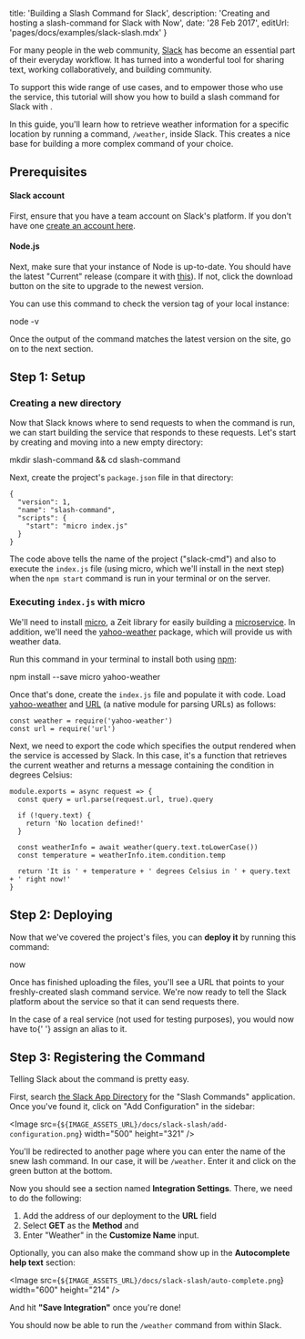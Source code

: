 

  title: 'Building a Slash Command for Slack',
  description: 'Creating and hosting a slash-command for Slack with Now',
  date: '28 Feb 2017',
  editUrl: 'pages/docs/examples/slack-slash.mdx'
}

For many people in the web community, [Slack](https://slack.com/) has become an essential part of their everyday workflow. It has turned into a wonderful tool for sharing text, working collaboratively, and building community.

To support this wide range of use cases, and to empower those who use the service, this tutorial will show you how to build a slash command for Slack with <Now color="#000" />.

In this guide, you'll learn how to retrieve weather information for a specific location by running a command, `/weather`, inside Slack. This creates a nice base for building a more complex command of your choice.

## Prerequisites

#### Slack account

First, ensure that you have a team account on Slack's platform. If you don't have one [create an account here](https://slack.com/).

#### Node.js

Next, make sure that your instance of Node is up-to-date. You should have the latest "Current" release (compare it with [this](https://nodejs.org/)). If not, click the download button on the site to upgrade to the newest version.

You can use this command to check the version tag of your local instance:

<TerminalInput>node -v</TerminalInput>

Once the output of the command matches the latest version on the site, go on to the next section.

## Step 1: Setup

### Creating a new directory

Now that Slack knows where to send requests to when the command is run, we can start building the service that responds to these requests. Let's start by creating and moving into a new empty directory:

<TerminalInput>mkdir slash-command && cd slash-command</TerminalInput>

Next, create the project's `package.json` file in that directory:

```
{
  "version": 1,
  "name": "slash-command",
  "scripts": {
    "start": "micro index.js"
  }
}
```

The code above tells <Now color="#000" /> the name of the project ("slack-cmd") and also to execute the `index.js` file (using micro, which we'll install in the next step) when the `npm start` command is run in your terminal or on the server.

### Executing `index.js` with micro

We'll need to install [micro](https://github.com/zeit/micro), a Zeit library for easily building a [microservice](https://zeit.co/docs/examples/json-api). In addition, we'll need the [yahoo-weather](https://www.npmjs.com/package/yahoo-weather) package, which will provide us with weather data.

Run this command in your terminal to install both using [npm](https://www.npmjs.com/):

<TerminalInput>npm install --save micro yahoo-weather</TerminalInput>

Once that's done, create the `index.js` file and populate it with code. Load [yahoo-weather](https://www.npmjs.com/package/yahoo-weather) and [URL](https://nodejs.org/api/url.html) (a native module for parsing URLs) as follows:

```
const weather = require('yahoo-weather')
const url = require('url')
```

Next, we need to export the code which specifies the output rendered when the service is accessed by Slack. In this case, it's a function that retrieves the current weather and returns a message containing the condition in degrees Celsius:

```
module.exports = async request => {
  const query = url.parse(request.url, true).query

  if (!query.text) {
    return 'No location defined!'
  }

  const weatherInfo = await weather(query.text.toLowerCase())
  const temperature = weatherInfo.item.condition.temp

  return 'It is ' + temperature + ' degrees Celsius in ' + query.text + ' right now!'
}
```

## Step 2: Deploying

Now that we've covered the project's files, you can **deploy it** by running this command:

<TerminalInput>now</TerminalInput>

Once <Now color="#000" /> has finished uploading the files, you'll see a URL that points to your freshly-created slash command service. We're now ready to tell the Slack platform about the service so that it can send requests there.

<Note>
  In the case of a real service (not used for testing purposes), you would now
  have to{' '}
  <InternalLink href="/docs/features/aliases">assign an alias</InternalLink> to
  it.
</Note>

## Step 3: Registering the Command

Telling Slack about the command is pretty easy.

First, search [the Slack App Directory](https://slack.com/apps) for the "Slash Commands" application. Once you've found it, click on "Add Configuration" in the sidebar:

<Image
  src={`${IMAGE_ASSETS_URL}/docs/slack-slash/add-configuration.png`}
  width="500"
  height="321"
/>

You'll be redirected to another page where you can enter the name of the snew lash command. In our case, it will be `/weather`. Enter it and click on the green button at the bottom.

Now you should see a section named **Integration Settings**. There, we need to do the following:

1. Add the address of our deployment to the **URL** field
2. Select **GET** as the **Method** and
3. Enter "Weather" in the **Customize Name** input.

Optionally, you can also make the command show up in the **Autocomplete help text** section:

<Image
  src={`${IMAGE_ASSETS_URL}/docs/slack-slash/auto-complete.png`}
  width="600"
  height="214"
/>

And hit **"Save Integration"** once you're done!

You should now be able to run the `/weather` command from within Slack.

